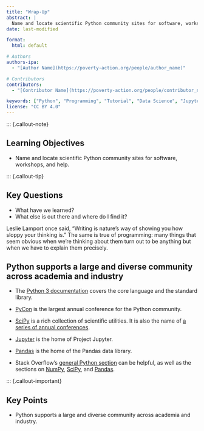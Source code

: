 ```yaml
---
title: "Wrap-Up"
abstract: |
  Name and locate scientific Python community sites for software, workshops, and help.
date: last-modified

format:
  html: default

# Authors
authors-ipa:
  - "[Author Name](https://poverty-action.org/people/author_name)"

# Contributors
contributors:
  - "[Contributor Name](https://poverty-action.org/people/contributor_name)"

keywords: ["Python", "Programming", "Tutorial", "Data Science", "Jupyter"]
license: "CC BY 4.0"
---
```


::: {.callout-note}

## Learning Objectives

- Name and locate scientific Python community sites for software, workshops, and help.

::: {.callout-tip}

## Key Questions

- What have we learned?
- What else is out there and where do I find it?

Leslie Lamport once said, "Writing is nature's way of showing you how sloppy your thinking is."
The same is true of programming:
many things that seem obvious when we're thinking about them
turn out to be anything but when we have to explain them precisely.

## Python supports a large and diverse community across academia and industry

- The [Python 3 documentation](https://docs.python.org/3/) covers the core language
  and the standard library.

- [PyCon](https://pycon.org/) is the largest annual conference for the Python community.

- [SciPy](https://scipy.org) is a rich collection of scientific utilities.
  It is also the name of [a series of annual conferences](https://conference.scipy.org/).

- [Jupyter](https://jupyter.org) is the home of Project Jupyter.

- [Pandas](https://pandas.pydata.org) is the home of the Pandas data library.

- Stack Overflow's [general Python section](https://stackoverflow.com/questions/tagged/python?tab=Votes)
  can be helpful,
  as well as the sections on [NumPy](https://stackoverflow.com/questions/tagged/numpy?tab=Votes),
  [SciPy](https://stackoverflow.com/questions/tagged/scipy?tab=Votes), and
  [Pandas](https://stackoverflow.com/questions/tagged/pandas?tab=Votes).

::: {.callout-important}

## Key Points

- Python supports a large and diverse community across academia and industry.
